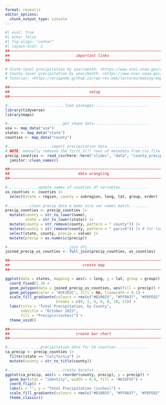 ```yaml
---
format: revealjs
editor_options: 
  chunk_output_type: console
---
```


```r
#| eval: true
#| echo: false
#| fig-align: "center"
#| layout-ncol: 2
##~~~~~~~~~~~~~~~~~~~~~~~~~~~~~~~~~~~~~~~~~~~~~~~~~~~~~~~~~~~~~~~~~~~~~~~~~~~~~~
##                              important links                             ----
##~~~~~~~~~~~~~~~~~~~~~~~~~~~~~~~~~~~~~~~~~~~~~~~~~~~~~~~~~~~~~~~~~~~~~~~~~~~~~~

# State-level precipitation by year/month: <https://www.ncei.noaa.gov/access/monitoring/climate-at-a-glance/statewide/mapping>
# County-level precipitation by year/month: <https://www.ncei.noaa.gov/access/monitoring/climate-at-a-glance/county/mapping/110/pcp/202310/1/value>
# Tutorial: <https://eriqande.github.io/rep-res-web/lectures/making-maps-with-R.html>

##~~~~~~~~~~~~~~~~~~~~~~~~~~~~~~~~~~~~~~~~~~~~~~~~~~~~~~~~~~~~~~~~~~~~~~~~~~~~~~
##                                    setup                                 ----
##~~~~~~~~~~~~~~~~~~~~~~~~~~~~~~~~~~~~~~~~~~~~~~~~~~~~~~~~~~~~~~~~~~~~~~~~~~~~~~

#..........................load packages.........................
library(tidyverse)
library(maps) 

#.........................get shape data.........................
usa <- map_data("usa")
states <- map_data("state")
counties <- map_data("county")

#....................import precipitation data...................
# NOTE: manually removed the first 5(?) rows of metadata from csv file before importing
precip_counties <- read_csv(here::here("slides", "data", "county_precip_oct2023.csv"), skip = 4) |> 
  janitor::clean_names()

##~~~~~~~~~~~~~~~~~~~~~~~~~~~~~~~~~~~~~~~~~~~~~~~~~~~~~~~~~~~~~~~~~~~~~~~~~~~~~~
##                               data wrangling                             ----
##~~~~~~~~~~~~~~~~~~~~~~~~~~~~~~~~~~~~~~~~~~~~~~~~~~~~~~~~~~~~~~~~~~~~~~~~~~~~~~

#..............update names of counties df variables.............
us_counties <- counties |> 
  select(state = region, county = subregion, long, lat, group, order)
  
#..........clean precip data & make sure var names match.........
precip_counties <- precip_counties |> 
  mutate(county = str_to_lower(name),
         state = str_to_lower(state)) |> 
  mutate(county = str_remove(county, pattern = " county")) |> 
  mutate(county = str_remove(county, pattern = " parish")) |> # for louisiana
  select(state, county, precip = value) |> 
  mutate(precip = as.numeric(precip))

#............................join dfs............................
joined_precip_us_counties <- full_join(precip_counties, us_counties)

##~~~~~~~~~~~~~~~~~~~~~~~~~~~~~~~~~~~~~~~~~~~~~~~~~~~~~~~~~~~~~~~~~~~~~~~~~~~~~~
##                                 create map                               ----
##~~~~~~~~~~~~~~~~~~~~~~~~~~~~~~~~~~~~~~~~~~~~~~~~~~~~~~~~~~~~~~~~~~~~~~~~~~~~~~

ggplot(data = states, mapping = aes(x = long, y = lat, group = group)) + 
  coord_fixed(1.3) + 
  geom_polygon(data = joined_precip_us_counties, aes(fill = precip)) + #, color = "gray"
  geom_polygon(color = "#2F2D2C", fill = NA, linewidth = 0.1) +
  scale_fill_gradientn(colours = rev(c("#B10025", "#FF8A37", "#FBFE82", "#00712F", "#9CDC94", "#C2EDBA", "#FFFFFF")), 
                       breaks = c(0, 2, 4, 6, 8, 10, 12)) +
  labs(title = "Total Precipitation, by County",
       subtitle = "October 2023",
       fill = "Precip\n(inches)") +
  theme_void()

##~~~~~~~~~~~~~~~~~~~~~~~~~~~~~~~~~~~~~~~~~~~~~~~~~~~~~~~~~~~~~~~~~~~~~~~~~~~~~~
##                              create bar chart                            ----
##~~~~~~~~~~~~~~~~~~~~~~~~~~~~~~~~~~~~~~~~~~~~~~~~~~~~~~~~~~~~~~~~~~~~~~~~~~~~~~

#...............precipitation data for CA counties...............
ca_precip <- precip_counties |> 
  filter(state == "california") |> 
  mutate(county = str_to_title(county))

#.........................create barplot.........................
ggplot(ca_precip, aes(x = reorder(county, precip), y = precip)) +
  geom_bar(stat = "identity", width = 0.9, fill = "#635F5F") +
  coord_flip() +
  labs(x = "", y = "Total Precipitation (inches)") +
  scale_fill_gradientn(colours = rev(c("#B10025", "#FF8A37", "#FBFE82", "#00712F", "#9CDC94", "#C2EDBA", "#FFFFFF"))) +
  theme_classic()
```



